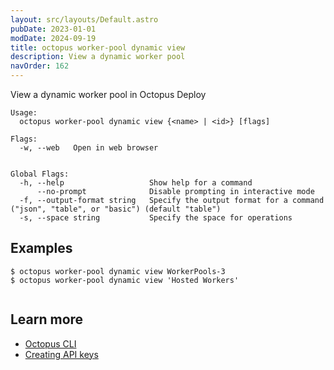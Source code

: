 ```yaml
---
layout: src/layouts/Default.astro
pubDate: 2023-01-01
modDate: 2024-09-19
title: octopus worker-pool dynamic view
description: View a dynamic worker pool
navOrder: 162
---
```


View a dynamic worker pool in Octopus Deploy

```
Usage:
  octopus worker-pool dynamic view {<name> | <id>} [flags]

Flags:
  -w, --web   Open in web browser


Global Flags:
  -h, --help                   Show help for a command
      --no-prompt              Disable prompting in interactive mode
  -f, --output-format string   Specify the output format for a command ("json", "table", or "basic") (default "table")
  -s, --space string           Specify the space for operations

```

## Examples

<SamplesInstance />

```
$ octopus worker-pool dynamic view WorkerPools-3
$ octopus worker-pool dynamic view 'Hosted Workers'


```

## Learn more

- [Octopus CLI](/docs/octopus-rest-api/cli)
- [Creating API keys](/docs/octopus-rest-api/how-to-create-an-api-key)